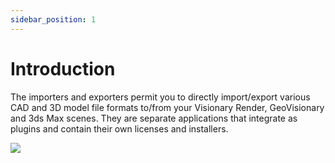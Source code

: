 ```yaml
---
sidebar_position: 1
---
```


# Introduction

The importers and exporters permit you to directly import/export various CAD and 3D model file formats to/from your Visionary Render, GeoVisionary and 3ds Max scenes. They are separate applications that integrate as plugins and contain their own licenses and installers.

![](/img/importers-and-exporters/importers/biplane.png)
